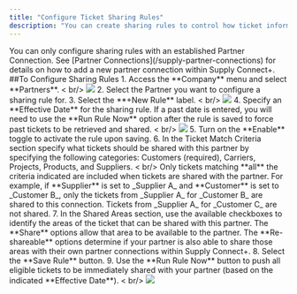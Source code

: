 ```yaml
---
title: "Configure Ticket Sharing Rules"
description: "You can create sharing rules to control how ticket information is shared to a company that your organization has a partnership with. Multiple sharing rules can be created for each partner."
---
```

<Note>
You can only configure sharing rules with an established Partner Connection. See [Partner Connections](/supply-partner-connections) for details on how to add a new partner connection within Supply Connect+.
</Note>
##To Configure Sharing Rules
1. Access the **Company** menu and select **Partners**. < br/>
<img src="/images/Company_Partners_nav.gif" />
2. Select the Partner you want to configure a sharing rule for.
3. Select the **+New Rule** label. < br/>
<img src="/images/Partners_NewRule.png" />
4. Specify an **Effective Date** for the sharing rule. If a past date is entered, you will need to use the **Run Rule Now** option after the rule is saved to force past tickets to be retrieved and shared. < br/>
<img src="/images/Partners_Partners_RuleDetails.png" />
5. Turn on the **Enable** toggle to activate the rule upon saving.
6. In the Ticket Match Criteria section specify what tickets should be shared with this partner by specifying the following categories: Customers (required), Carriers, Projects, Products, and Suppliers. < br/>
<Warning> Only tickets matching **all** the criteria indicated are included when tickets are shared with the partner. For example, if **Supplier** is set to _Supplier A_ and **Customer** is set to _Customer B_, only the tickets from _Supplier A_ for _Customer B_ are shared to this connection. Tickets from _Supplier A_ for _Customer C_ are not shared.</Warning>
7. In the Shared Areas section, use the available checkboxes to identify the areas of the ticket that can be shared with this partner. The **Share** options allow that area to be available to the partner. The **Re-shareable** options determine if your partner is also able to share those areas with their own partner connections within Supply Connect+.
8. Select the **Save Rule** button.
9. Use the **Run Rule Now** button to push all eligible tickets to be immediately shared with your partner (based on the indicated **Effective Date**). < br/>
<img src="/images/Partners_RunRuleNow.png" />
